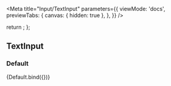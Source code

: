 
<Meta
  title="Input/TextInput"
  parameters={{
    viewMode: 'docs',
    previewTabs: {
      canvas: { hidden: true },
    },
  }}
/>

  return <TextInput />;
};

## TextInput

### Default

<Canvas>
  <Story name="default" args={{}}>
    {Default.bind({})}
  </Story>
</Canvas>
